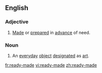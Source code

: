 ==English==
===Adjective===
{{en-adj}}
# [[made|Made]] or [[prepared]] in [[advance]] of need.

===Noun===
{{en-noun}}
# An [[everyday]] [[object]] [[designated]] as [[art]].

[[fr:ready-made]]
[[vi:ready-made]]
[[zh:ready-made]]